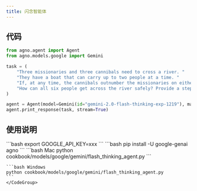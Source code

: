 ```yaml
---
title: 闪念智能体
---
```

## 代码

```python cookbook/models/google/gemini/flash_thinking_agent.py
from agno.agent import Agent
from agno.models.google import Gemini

task = (
    "Three missionaries and three cannibals need to cross a river. "
    "They have a boat that can carry up to two people at a time. "
    "If, at any time, the cannibals outnumber the missionaries on either side of the river, the cannibals will eat the missionaries. "
    "How can all six people get across the river safely? Provide a step-by-step solution and show the solutions as an ascii diagram"
)

agent = Agent(model=Gemini(id="gemini-2.0-flash-thinking-exp-1219"), markdown=True)
agent.print_response(task, stream=True)
```

## 使用说明

<Steps>
  <Snippet file="create-venv-step.mdx" />

  <Step title="设置您的API密钥">
    ```bash
    export GOOGLE_API_KEY=xxx
    ```
  </Step>

  <Step title="安装库">
    ```bash
    pip install -U google-genai agno
    ```
  </Step>

  <Step title="运行智能体">
    <CodeGroup>
    ```bash Mac
    python cookbook/models/google/gemini/flash_thinking_agent.py
    ```

    ```bash Windows
    python cookbook/models/google/gemini/flash_thinking_agent.py
    ```
    </CodeGroup>
  </Step>
</Steps>